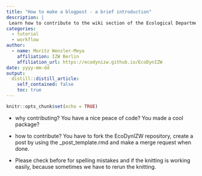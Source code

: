 ```yaml
---
title: "How to make a blogpost - a brief introduction"
description: |
 Learn how to contribute to the wiki section of the Ecological Department webpage. If you think you have an important information, script, package or just a pieace of code that might be intersesting for your collegues you can create easily a blog post and add this to the wiki section of the webpage.
categories:
  - tutorial
  - workflow
author:
  - name: Moritz Wenzler-Meya
    affiliation: IZW Berlin
    affiliation_url: https://ecodynizw.github.io/EcoDynIZW
date: yyyy-mm-dd
output:
  distill::distill_article:
    self_contained: false
    toc: true
---
```


```r
knitr::opts_chunk$set(echo = TRUE)
```

- why contributing?
  You have a nice peace of code? You made a cool package?

- how to contribute?
  You have to fork the EcoDynIZW repository, create a post by using the _post_template.rmd and make a merge request when done.

- Please check before for spelling mistakes and if the knitting is working easily, because sometimes we have to rerun the knitting.


```r

```

```r

```

```r

```

